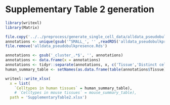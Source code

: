 # Supplementary Table 2 generation

```r
library(writexl)
library(Matrix)
```

```r
file.copy('../../preprocess/generate_single_cell_data/alldata_pseudobulkpresence.Rds', 'alldata_pseudobulkpresence.Rds')
annotations <- unique(gsub('^SMALL_', '' ,readRDS('alldata_pseudobulkpresence.Rds')$cluster))
file.remove('alldata_pseudobulkpresence.Rds')
```

```r
annotations <- gsub('_cluster_.*$', '', annotations)
annotations <- data.frame(x = annotations)
annotations <- tidyr::separate(annotations, x, c('Tissue','Distinct celltypes'), ':')
human_summary_table <- setNames(as.data.frame(table(annotations$Tissue)), names(annotations))
```

```r
writexl::write_xlsx(
  x = list(
    `Celltypes in human tissues` = human_summary_table), 
    # `Celltypes in mouse tissues` = mouse_summary_table),
  path = 'SupplementaryTable2.xlsx')
```
